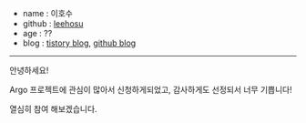 - name : 이호수
- github : [leehosu](https://github.com/leehosu)
- age : ??
- blog : [tistory blog](https://leehosu.tistory.com/), [github blog](https://leehosu.github.io/)

---

안녕하세요!

Argo 프로젝트에 관심이 많아서 신청하게되었고, 감사하게도 선정되서 너무 기쁩니다!

열심히 참여 해보겠습니다.
